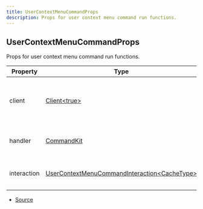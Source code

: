 ```yaml
---
title: UserContextMenuCommandProps
description: Props for user context menu command run functions.
---
```


## UserContextMenuCommandProps

Props for user context menu command run functions.

| Property    | Type                                                                                                                                          | Value | Description                                               |
| ----------- | --------------------------------------------------------------------------------------------------------------------------------------------- | ----- | --------------------------------------------------------- |
| client      | [Client\<true>](https://discord.js.org/docs/packages/discord.js/main/Client:Class)                                                            | N/A   | The Discord.js client object that CommandKit is handling. |
| handler     | [CommandKit](/docs/classes/CommandKit)                                                                                                        | N/A   | The current CommandKit handler instance.                  |
| interaction | [UserContextMenuCommandInteraction\<CacheType>](https://discord.js.org/docs/packages/discord.js/main/UserContextMenuCommandInteraction:Class) | N/A   | The current command interaction object.                   |

- [Source](https://github.com/underctrl-io/commandkit/blob/7e608cc8c859522925eced5a54de0a18e9cbc1e9/packages/commandkit/src/types.ts#L167)
